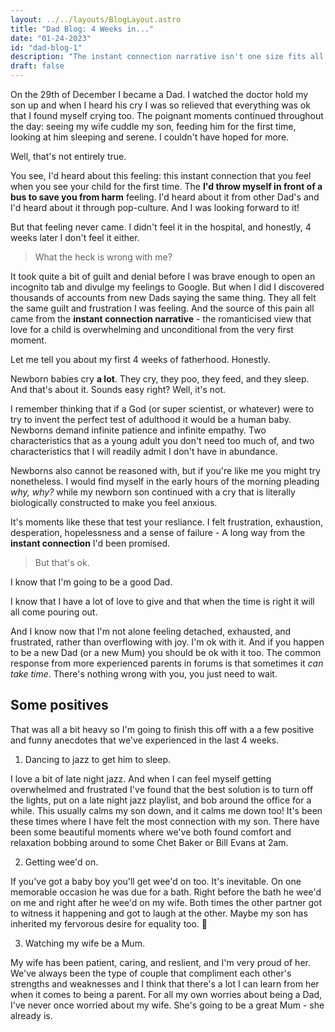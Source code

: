 ```yaml
---
layout: ../../layouts/BlogLayout.astro
title: "Dad Blog: 4 Weeks in..."
date: "01-24-2023"
id: "dad-blog-1"
description: "The instant connection narrative isn't one size fits all."
draft: false
---
```


On the 29th of December I became a Dad. I watched the doctor hold my son up and when I heard his cry I was so relieved that everything was ok that I found myself crying too. The poignant moments continued throughout the day: seeing my wife cuddle my son, feeding him for the first time, looking at him sleeping and serene. I couldn't have hoped for more.

Well, that's not entirely true.

You see, I'd heard about this feeling: this instant connection that you feel when you see your child for the first time. The **I'd throw myself in front of a bus to save you from harm** feeling. I'd heard about it from other Dad's and I'd heard about it through pop-culture. And I was looking forward to it!

But that feeling never came. I didn't feel it in the hospital, and honestly, 4 weeks later I don't feel it either.

> What the heck is wrong with me?

It took quite a bit of guilt and denial before I was brave enough to open an incognito tab and divulge my feelings to Google. But when I did I discovered thousands of accounts from new Dads saying the same thing. They all felt the same guilt and frustration I was feeling. And the source of this pain all came from the **instant connection narrative** - the romanticised view that love for a child is overwhelming and unconditional from the very first moment.

Let me tell you about my first 4 weeks of fatherhood. Honestly.

Newborn babies cry **a lot**. They cry, they poo, they feed, and they sleep. And that's about it. Sounds easy right? Well, it's not.

I remember thinking that if a God (or super scientist, or whatever) were to try to invent the perfect test of adulthood it would be a human baby. Newborns demand infinite patience and infinite empathy. Two characteristics that as a young adult you don't need too much of, and two characteristics that I will readily admit I don't have in abundance.

Newborns also cannot be reasoned with, but if you're like me you might try nonetheless. I would find myself in the early hours of the morning pleading _why, why?_ while my newborn son continued with a cry that is literally biologically constructed to make you feel anxious.

It's moments like these that test your resliance. I felt frustration, exhaustion, desperation, hopelessness and a sense of failure - A long way from the **instant connection** I'd been promised.

> But that's ok.

I know that I'm going to be a good Dad.

I know that I have a lot of love to give and that when the time is right it will all come pouring out.

And I know now that I'm not alone feeling detached, exhausted, and frustrated, rather than overflowing with joy. I'm ok with it. And if you happen to be a new Dad (or a new Mum) you should be ok with it too. The common response from more experienced parents in forums is that sometimes it _can take time_. There's nothing wrong with you, you just need to wait.

## Some positives

That was all a bit heavy so I'm going to finish this off with a a few positive and funny anecdotes that we've experienced in the last 4 weeks.

1. Dancing to jazz to get him to sleep.

I love a bit of late night jazz. And when I can feel myself getting overwhelmed and frustrated I've found that the best solution is to turn off the lights, put on a late night jazz playlist, and bob around the office for a while. This usually calms my son down, and it calms me down too! It's been these times where I have felt the most connection with my son. There have been some beautiful moments where we've both found comfort and relaxation bobbing around to some Chet Baker or Bill Evans at 2am.

2. Getting wee'd on.

If you've got a baby boy you'll get wee'd on too. It's inevitable. On one memorable occasion he was due for a bath. Right before the bath he wee'd on me and right after he wee'd on my wife. Both times the other partner got to witness it happening and got to laugh at the other. Maybe my son has inherited my fervorous desire for equality too. 🤔

3. Watching my wife be a Mum.

My wife has been patient, caring, and reslient, and I'm very proud of her. We've always been the type of couple that compliment each other's strengths and weaknesses and I think that there's a lot I can learn from her when it comes to being a parent. For all my own worries about being a Dad, I've never once worried about my wife. She's going to be a great Mum - she already is.
